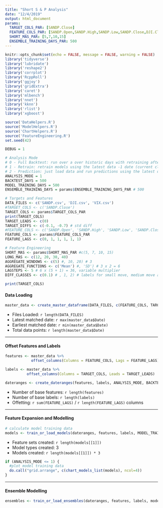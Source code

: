 ---
title: "Short S & P Analysis"
date: "12/4/2019"
output: html_document
params: 
  TARGET_COLS_PAR: [SANDP.Close]
  FEATURE_COLS_PAR: [SANDP.Open,SANDP.High,SANDP.Low,SANDP.Close,DJI.Close,VIX.Close]
  SHORT_MAS_PAR: [5,7,10,15]
  ENSEMBLE_TRAINING_DAYS_PAR: 500
---

```{r setup_analyisis, include=FALSE, results="hide"}
knitr::opts_chunk$set(echo = FALSE, message = FALSE, warning = FALSE)
library('tidyverse')
library('lubridate')
library('reshape2')
library('corrplot')
library('RcppRoll')
library('ggjoy')
library('gridExtra')
library('caret')
library('mlbench')
library('nnet')
library('kknn')
library('rlist')
library('xgboost')

source('DataHelpers.R')
source('ModelHelpers.R')
source('ChartHelpers.R')
source('FeatureEngineering.R')
set.seed(42)
```

```{r Global Variables, include=FALSE, results='hide'}
DEBUG = 1

# Analysis Mode
# 0 - Full Backtest: run over a over historic days with retraining after every day
# 1 - Retrain: retrain models using the latest data -1 date (current close, max and min will be incorrect)
# 2 - Prediction: just load data and run predictions using the latest data
ANALYSIS_MODE = 1
BACKTEST_DAYS = 500
MODEL_TRAINING_DAYS = 500
ENSEMBLE_TRAINING_DAYS = params$ENSEMBLE_TRAINING_DAYS_PAR # 500

# Targets and Features
DATA_FILES <- c('SANDP.csv', 'DJI.csv', 'VIX.csv')
#TARGET_COLS <- c('SANDP.Close')
TARGET_COLS <- params$TARGET_COLS_PAR 
print(TARGET_COLS)
TARGET_LEADS <- c(0) 
TARGET_DIFFS <- c(-0.1, -0.7) # std diff
#FEATURE_COLS <- c('SANDP.Open', 'SANDP.High', 'SANDP.Low', 'SANDP.Close', 'DJI.Close', 'VIX.Close')
FEATURE_COLS <- params$FEATURE_COLS_PAR
FEATURE_LAGS <- c(0, 1, 1, 1, 1, 1) 

# Feature Engineering
SHORT_MAS <- params$SHORT_MAS_PAR #c(5, 7, 10, 15)
LONG_MAS <- c(12, 20, 30, 40)
AGGREGATE_WINDOWS <- c(5) #, 10, 20) # 3
AGGREGATE_FUNCTIONS <- c('Mean') #, 'SD') # 3 x 2 = 6
LAGSTEPS <- 5 # 6 x (5 + 1) = 36, variable multiplier
DIFF_CLASSES <- c(0.1) # , 1, 2) # labels for small move, medium move and large move

print(TARGET_COLS)
```

#### Data Loading
```{r Data Loading_analysis, results = "hide"}
master_data <- create_master_dataframe(DATA_FILES, c(FEATURE_COLS, TARGET_COLS))
```

* Files Loaded:  `r length(DATA_FILES)`
* Latest matched date: `r max(master_data$Date)`
* Earliest matched date: `r min(master_data$Date)`
* Total data points: `r length(master_data$Date)`

----

#### Offset Features and Labels
```{r Offsetting, results = 'hide'}
features <- master_data %>% 
            offset_columns(Columns = FEATURE_COLS, Lags = FEATURE_LAGS)

labels <- master_data %>% 
          offset_columns(Columns = TARGET_COLS, Leads = TARGET_LEADS)

dateranges <- create_dateranges(features, labels, ANALYSIS_MODE, BACKTEST_DAYS, MODEL_TRAINING_DAYS, ENSEMBLE_TRAINING_DAYS)
```

* Number of base features:  `r length(features)`
* Number of base labels:  `r length(labels)`
* Offetting:  `r sum(FEATURE_LAGS)` / `r length(FEATURE_LAGS)` columns

----

#### Feature Expansion and Modelling
```{r train or load models}

# calculate model training data
models <- train_or_load_models(dateranges, features, labels, MODEL_TRAINING_DAYS)

```

* Feature sets created:  `r length(models[[1]])`
* Model types created: 3
* Models created: `r length(models[[1]]) * 3`

``` {r Chart Models, fig.width = 20}
if (ANALYSIS_MODE <= 1) {
  #plot model training data
  do.call("grid.arrange", c(chart_models_list(models), ncol=4))
}
``` 

----

#### Ensemble Modelling
```{r train or load ensembles, fig.width = 12, fig.height = 4}

ensembles <- train_or_load_ensembles(dateranges, features, labels, model_lists, ENSEMBLE_TRAINING_DAYS)

```